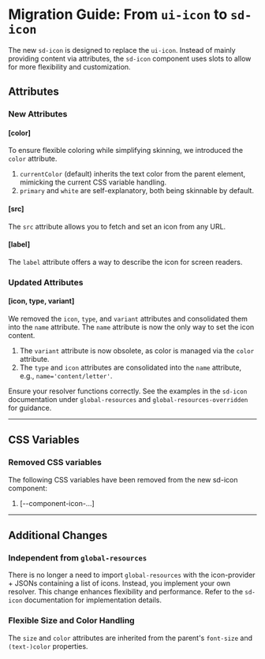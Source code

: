 
<Meta title="Docs/Migration/ui-icon" />

# Migration Guide: From `ui-icon` to `sd-icon`

The new `sd-icon` is designed to replace the `ui-icon`. Instead of mainly providing content via attributes, the `sd-icon` component uses slots to allow for more flexibility and customization.

## Attributes

### New Attributes

#### [color]

To ensure flexible coloring while simplifying skinning, we introduced the `color` attribute.

1. `currentColor` (default) inherits the text color from the parent element, mimicking the current CSS variable handling.
2. `primary` and `white` are self-explanatory, both being skinnable by default.

#### [src]

The `src` attribute allows you to fetch and set an icon from any URL.

#### [label]

The `label` attribute offers a way to describe the icon for screen readers.

### Updated Attributes

#### [icon, type, variant]

We removed the `icon`, `type`, and `variant` attributes and consolidated them into the `name` attribute. The `name` attribute is now the only way to set the icon content.

1. The `variant` attribute is now obsolete, as color is managed via the `color` attribute.
2. The `type` and `icon` attributes are consolidated into the `name` attribute, e.g., `name='content/letter'`.

Ensure your resolver functions correctly. See the examples in the `sd-icon` documentation under `global-resources` and `global-resources-overridden` for guidance.

<hr />

## CSS Variables

### Removed CSS variables

The following CSS variables have been removed from the new sd-icon component:

1. [--component-icon-...]

<hr />

## Additional Changes

### Independent from `global-resources`

There is no longer a need to import `global-resources` with the icon-provider + JSONs containing a list of icons. Instead, you implement your own resolver. This change enhances flexibility and performance. Refer to the `sd-icon` documentation for implementation details.

### Flexible Size and Color Handling

The `size` and `color` attributes are inherited from the parent's `font-size` and `(text-)color` properties.
